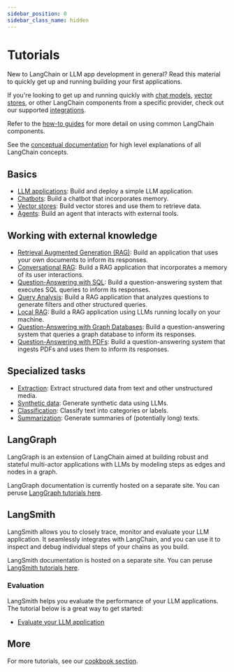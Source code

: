 ```yaml
---
sidebar_position: 0
sidebar_class_name: hidden
---
```

# Tutorials

New to LangChain or LLM app development in general? Read this material to quickly get up and running building your first applications.

If you're looking to get up and running quickly with [chat models](/docs/integrations/chat/), [vector stores](/docs/integrations/vectorstores/),
or other LangChain components from a specific provider, check out our supported [integrations](/docs/integrations/providers/).

Refer to the [how-to guides](/docs/how_to) for more detail on using common LangChain components.

See the [conceptual documentation](/docs/concepts) for high level explanations of all LangChain concepts.

## Basics
- [LLM applications](/docs/tutorials/llm_chain): Build and deploy a simple LLM application.
- [Chatbots](/docs/tutorials/chatbot): Build a chatbot that incorporates memory.
- [Vector stores](/docs/tutorials/retrievers): Build vector stores and use them to retrieve data.
- [Agents](/docs/tutorials/agents): Build an agent that interacts with external tools.

## Working with external knowledge
- [Retrieval Augmented Generation (RAG)](/docs/tutorials/rag): Build an application that uses your own documents to inform its responses.
- [Conversational RAG](/docs/tutorials/qa_chat_history): Build a RAG application that incorporates a memory of its user interactions.
- [Question-Answering with SQL](/docs/tutorials/sql_qa): Build a question-answering system that executes SQL queries to inform its responses.
- [Query Analysis](/docs/tutorials/query_analysis): Build a RAG application that analyzes questions to generate filters and other structured queries.
- [Local RAG](/docs/tutorials/local_rag): Build a RAG application using LLMs running locally on your machine.
- [Question-Answering with Graph Databases](/docs/tutorials/graph): Build a question-answering system that queries a graph database to inform its responses.
- [Question-Answering with PDFs](/docs/tutorials/pdf_qa/): Build a question-answering system that ingests PDFs and uses them to inform its responses.

## Specialized tasks
- [Extraction](/docs/tutorials/extraction): Extract structured data from text and other unstructured media.
- [Synthetic data](/docs/tutorials/data_generation): Generate synthetic data using LLMs.
- [Classification](/docs/tutorials/classification): Classify text into categories or labels.
- [Summarization](/docs/tutorials/summarization): Generate summaries of (potentially long) texts.

## LangGraph

LangGraph is an extension of LangChain aimed at
building robust and stateful multi-actor applications with LLMs by modeling steps as edges and nodes in a graph.

LangGraph documentation is currently hosted on a separate site.
You can peruse [LangGraph tutorials here](https://langchain-ai.github.io/langgraph/tutorials/).

## LangSmith

LangSmith allows you to closely trace, monitor and evaluate your LLM application.
It seamlessly integrates with LangChain, and you can use it to inspect and debug individual steps of your chains as you build.

LangSmith documentation is hosted on a separate site.
You can peruse [LangSmith tutorials here](https://docs.smith.langchain.com/tutorials/).

### Evaluation

LangSmith helps you evaluate the performance of your LLM applications. The tutorial below is a great way to get started:

- [Evaluate your LLM application](https://docs.smith.langchain.com/tutorials/Developers/evaluation)

## More

For more tutorials, see our [cookbook section](https://github.com/langchain-ai/langchain/tree/master/cookbook).
